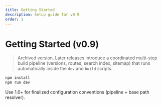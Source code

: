 ```yaml
---
title: Getting Started
description: Setup guide for v0.9
order: 1
---
```


# Getting Started (v0.9)

> Archived version. Later releases introduce a coordinated multi-step build pipeline (versions, routes, search index, sitemap) that runs automatically inside the `dev` and `build` scripts.

```bash
npm install
npm run dev
```

Use 1.0+ for finalized configuration conventions (pipeline + base path resolver).
